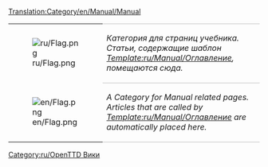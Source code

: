 [[Translation:Category/en/Manual/Manual]]

{| 
|- valign="top"
| [[File:ru/Flag.png]]
| style="border-top:1px solid silver; border-bottom:1px solid silver;" |''Категория для страниц учебника. Статьи, содержащие шаблон [[Template:ru/Manual/Оглавление]], помещаются сюда.''
|- valign="top"
| [[File:en/Flag.png]]
| style="border-bottom:1px solid silver;" |''A Category for Manual related pages. Articles that are called by [[Template:ru/Manual/Оглавление]] are automatically placed here.''
|}


[[Category:ru/OpenTTD Вики]]